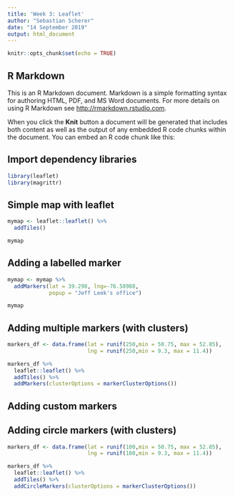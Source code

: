 ```yaml
---
title: 'Week 3: Leaflet'
author: "Sebastian Scherer"
date: "14 September 2019"
output: html_document
---
```


```r
knitr::opts_chunk$set(echo = TRUE)
```

## R Markdown

This is an R Markdown document. Markdown is a simple formatting syntax for authoring HTML, PDF, and MS Word documents. For more details on using R Markdown see <http://rmarkdown.rstudio.com>.

When you click the **Knit** button a document will be generated that includes both content as well as the output of any embedded R code chunks within the document. You can embed an R code chunk like this:

## Import dependency libraries

```r
library(leaflet)
library(magrittr)
```

## Simple map with leaflet

```r
mymap <- leaflet::leaflet() %>%
  addTiles()

mymap
```

## Adding a labelled marker

```r
mymap <- mymap %>%
  addMarkers(lat = 39.298, lng=-76.58988,
             popup = "Jeff Leek's office")

mymap
```

## Adding multiple markers (with clusters)
```r
markers_df <- data.frame(lat = runif(250,min = 50.75, max = 52.85),
                         lng = runif(250,min = 9.3, max = 11.4))

markers_df %>%
  leaflet::leaflet() %>%
  addTiles() %>%
  addMarkers(clusterOptions = markerClusterOptions())
```

## Adding custom markers

## Adding circle markers (with clusters)
```r
markers_df <- data.frame(lat = runif(100,min = 50.75, max = 52.85),
                         lng = runif(100,min = 9.3, max = 11.4))

markers_df %>%
  leaflet::leaflet() %>%
  addTiles() %>%
  addCircleMarkers(clusterOptions = markerClusterOptions())
```